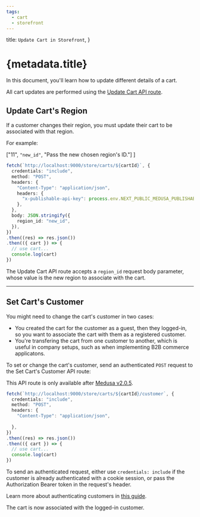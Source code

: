 ```yaml
---
tags:
  - cart
  - storefront
---
```



  title: `Update Cart in Storefront`,
}

# {metadata.title}

In this document, you'll learn how to update different details of a cart.

<Note>

All cart updates are performed using the [Update Cart API route](!api!/store#carts_postcartsid).

</Note>

## Update Cart's Region

If a customer changes their region, you must update their cart to be associated with that region.

For example:

  ["11", `"new_id"`, "Pass the new chosen region's ID."]
]

```ts highlights={updateRegionHighlights}
fetch(`http://localhost:9000/store/carts/${cartId}`, {
  credentials: "include",
  method: "POST",
  headers: {
    "Content-Type": "application/json",
    headers: {
      "x-publishable-api-key": process.env.NEXT_PUBLIC_MEDUSA_PUBLISHABLE_KEY || "temp",
    },
  },
  body: JSON.stringify({
    region_id: "new_id",
  }),
})
.then((res) => res.json())
.then(({ cart }) => {
  // use cart...
  console.log(cart)
})
```

The Update Cart API route accepts a `region_id` request body parameter, whose value is the new region to associate with the cart.

---

## Set Cart's Customer

You might need to change the cart's customer in two cases:

- You created the cart for the customer as a guest, then they logged-in, so you want to associate the cart with them as a registered customer.
- You're transfering the cart from one customer to another, which is useful in company setups, such as when implementing B2B commerce applicatons.

To set or change the cart's customer, send an authenticated `POST` request to the Set Cart's Customer API route:

<Note>

This API route is only available after [Medusa v2.0.5](https://github.com/medusajs/medusa/releases/tag/v2.0.5).

</Note>

```ts
fetch(`http://localhost:9000/store/carts/${cartId}/customer`, {
  credentials: "include",
  method: "POST",
  headers: {
    "Content-Type": "application/json",
    
  },
})
.then((res) => res.json())
.then(({ cart }) => {
  // use cart...
  console.log(cart)
})
```

To send an authenticated request, either use `credentials: include` if the customer is already authenticated with a cookie session, or pass the Authorization Bearer token in the request's header.

<Note title="Tip">

Learn more about authenticating customers in [this guide](../../customers/login/page.mdx).

</Note>

The cart is now associated with the logged-in customer.

